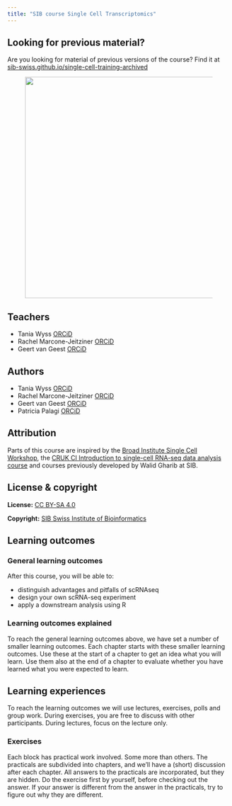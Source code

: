 ```yaml
---
title: "SIB course Single Cell Transcriptomics"
---
```


::: {.callout-caution}
## Looking for previous material?

Are you looking for material of previous versions of the course? Find it at [sib-swiss.github.io/single-cell-training-archived](https://sib-swiss.github.io/single-cell-training-archived)
:::

<figure>
    <img src="assets/images/umap_nonintegrated_dim50.png" width="500"/>
</figure>

## Teachers

- Tania Wyss [ORCiD](https://orcid.org/0000-0003-2641-0895)
- Rachel Marcone-Jeitziner [ORCiD](https://orcid.org/0000-0002-5711-8435)
- Geert van Geest [ORCiD](https://orcid.org/0000-0002-1561-078X)

## Authors

- Tania Wyss [ORCiD](https://orcid.org/0000-0003-2641-0895)
- Rachel Marcone-Jeitziner [ORCiD](https://orcid.org/0000-0002-5711-8435)
- Geert van Geest [ORCiD](https://orcid.org/0000-0002-1561-078X)
- Patricia Palagi [ORCiD](https://orcid.org/0000-0001-9062-6303)

## Attribution

Parts of this course are inspired by the [Broad Institute Single Cell Workshop](https://broadinstitute.github.io/2019_scWorkshop/index.html), the [CRUK CI Introduction to single-cell RNA-seq data analysis course](https://bioinformatics-core-shared-training.github.io/UnivCambridge_ScRnaSeq_Nov2021/) and courses previously developed by Walid Gharib at SIB. 

## License & copyright

**License:** [CC BY-SA 4.0](https://github.com/sib-swiss/single-cell-training/blob/master/LICENSE.md)

**Copyright:** [SIB Swiss Institute of Bioinformatics](https://www.sib.swiss/)

## Learning outcomes

### General learning outcomes

After this course, you will be able to:

- distinguish advantages and pitfalls of scRNAseq
- design your own scRNA-seq experiment
- apply a downstream analysis using R

### Learning outcomes explained

To reach the general learning outcomes above, we have set a number of smaller learning outcomes. Each chapter starts with these smaller learning outcomes. Use these at the start of a chapter to get an idea what you will learn. Use them also at the end of a chapter to evaluate whether you have learned what you were expected to learn.

## Learning experiences

To reach the learning outcomes we will use lectures, exercises, polls and group work. During exercises, you are free to discuss with other participants. During lectures, focus on the lecture only.

### Exercises

Each block has practical work involved. Some more than others. The practicals are subdivided into chapters, and we'll have a (short) discussion after each chapter. All answers to the practicals are incorporated, but they are hidden. Do the exercise first by yourself, before checking out the answer. If your answer is different from the answer in the practicals, try to figure out why they are different.
